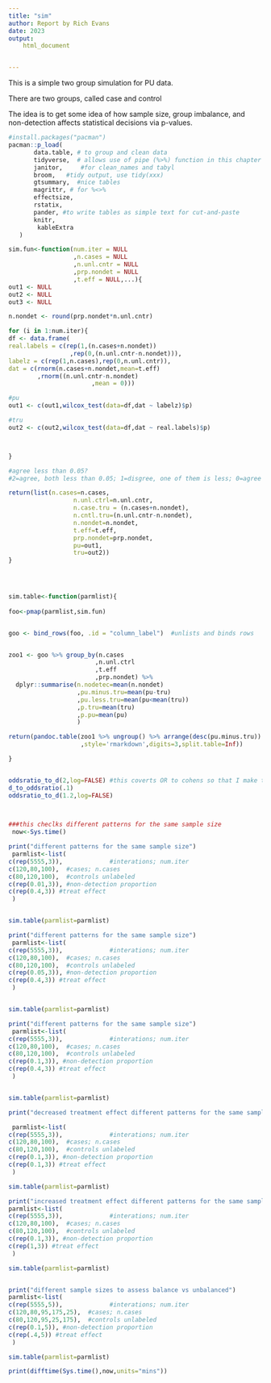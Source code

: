 ```yaml
---
title: "sim"
author: Report by Rich Evans
date: 2023
output:
    html_document


---
```


This is a simple two group simulation for PU data. 

There are two groups, called case and control

The idea is to get some idea of how sample size, group imbalance, and non-detection affects statistical decisions via p-values.

```r
#install.packages("pacman")
pacman::p_load(
       data.table, # to group and clean data
       tidyverse,  # allows use of pipe (%>%) function in this chapter
       janitor,     #for clean_names and tabyl
       broom,   #tidy output, use tidy(xxx)
       gtsummary,  #nice tables
       magrittr, # for %<>%
       effectsize,
       rstatix,
       pander, #to write tables as simple text for cut-and-paste
       knitr,
        kableExtra
   ) 
```




```r

sim.fun<-function(num.iter = NULL
                  ,n.cases = NULL    
                  ,n.unl.cntr = NULL          
                  ,prp.nondet = NULL
                  ,t.eff = NULL,...){
out1 <- NULL
out2 <- NULL
out3 <- NULL

n.nondet <- round(prp.nondet*n.unl.cntr)

for (i in 1:num.iter){
df <- data.frame(
real.labels = c(rep(1,(n.cases+n.nondet))
                 ,rep(0,(n.unl.cntr-n.nondet))),
labelz = c(rep(1,n.cases),rep(0,n.unl.cntr)),
dat = c(rnorm(n.cases+n.nondet,mean=t.eff)
        ,rnorm((n.unl.cntr-n.nondet)
                       ,mean = 0)))

#pu
out1 <- c(out1,wilcox_test(data=df,dat ~ labelz)$p)

#tru
out2 <- c(out2,wilcox_test(data=df,dat ~ real.labels)$p)



}

#agree less than 0.05?
#2=agree, both less than 0.05; 1=disgree, one of them is less; 0=agree both are above agree

return(list(n.cases=n.cases,
                  n.unl.ctrl=n.unl.cntr,
                  n.case.tru = (n.cases+n.nondet),
                  n.cntl.tru=(n.unl.cntr-n.nondet),
                  n.nondet=n.nondet,
                  t.eff=t.eff,
                  prp.nondet=prp.nondet,
                  pu=out1,
                  tru=out2))
}


                    
```





```r


sim.table<-function(parmlist){
 
foo<-pmap(parmlist,sim.fun)


goo <- bind_rows(foo, .id = "column_label")  #unlists and binds rows


zoo1 <- goo %>% group_by(n.cases
                        ,n.unl.ctrl
                        ,t.eff
                        ,prp.nondet) %>% 
  dplyr::summarise(n.nodetec=mean(n.nondet)
                   ,pu.minus.tru=mean(pu-tru)
                   ,pu.less.tru=mean(pu<mean(tru))
                   ,p.tru=mean(tru)
                   ,p.pu=mean(pu)
                   )

return(pandoc.table(zoo1 %>% ungroup() %>% arrange(desc(pu.minus.tru))
                    ,style='rmarkdown',digits=3,split.table=Inf))

}


oddsratio_to_d(2,log=FALSE) #this coverts OR to cohens so that I make this like SNPs data
d_to_oddsratio(.1)
oddsratio_to_d(1.2,log=FALSE)

 
```
<!-- https://cran.r-project.org/web/packages/pander/vignettes/pandoc_table.html -->

```r
###this checlks different patterns for the same sample size
 now<-Sys.time()

print("different patterns for the same sample size")
 parmlist<-list(
c(rep(5555,3)),             #interations; num.iter
c(120,80,100),  #cases; n.cases
c(80,120,100),  #controls unlabeled
c(rep(0.01,3)), #non-detection proportion
c(rep(0.4,3)) #treat effect
 )


sim.table(parmlist=parmlist)

print("different patterns for the same sample size")
 parmlist<-list(
c(rep(5555,3)),             #interations; num.iter
c(120,80,100),  #cases; n.cases
c(80,120,100),  #controls unlabeled
c(rep(0.05,3)), #non-detection proportion
c(rep(0.4,3)) #treat effect
 )


sim.table(parmlist=parmlist)

print("different patterns for the same sample size")
 parmlist<-list(
c(rep(5555,3)),             #interations; num.iter
c(120,80,100),  #cases; n.cases
c(80,120,100),  #controls unlabeled
c(rep(0.1,3)), #non-detection proportion
c(rep(0.4,3)) #treat effect
 )


sim.table(parmlist=parmlist)

print("decreased treatment effect different patterns for the same sample size")

 parmlist<-list(
c(rep(5555,3)),             #interations; num.iter
c(120,80,100),  #cases; n.cases
c(80,120,100),  #controls unlabeled
c(rep(0.1,3)), #non-detection proportion
c(rep(0.1,3)) #treat effect
 )

sim.table(parmlist=parmlist)

print("increased treatment effect different patterns for the same sample size")
parmlist<-list(
c(rep(5555,3)),             #interations; num.iter
c(120,80,100),  #cases; n.cases
c(80,120,100),  #controls unlabeled
c(rep(0.1,3)), #non-detection proportion
c(rep(1,3)) #treat effect
 )

sim.table(parmlist=parmlist)


print("different sample sizes to assess balance vs unbalanced")
parmlist<-list(
c(rep(5555,5)),             #interations; num.iter
c(120,80,95,175,25),  #cases; n.cases
c(80,120,95,25,175),  #controls unlabeled
c(rep(0.1,5)), #non-detection proportion
c(rep(.4,5)) #treat effect
 )

sim.table(parmlist=parmlist)

print(difftime(Sys.time(),now,units="mins"))

```

